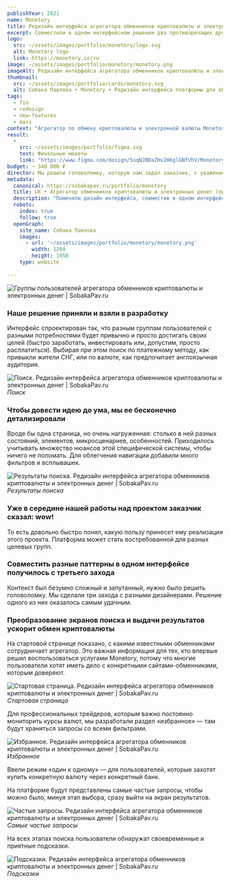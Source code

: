 ```yaml
---
publishYear: 2021
name: Monetory
title: Редизайн интерфейса агрегатора обменников криптовалюты и электронных денег
excerpt: Совместили в одном интерфейсном решении два противоречащих друг другу паттерна.
logo:
  src: ~/assets/images/portfolio/monetory/logo.svg
  alt: Monetory logo
  link: https://monetory.io/ru
image: ~/assets/images/portfolio/monetory/monetory.png
imageAlt: Редизайн интерфейса агрегатора обменников криптовалюты и электронных денег
thumbnail:
  src: ~/assets/images/portfolio/cards/monetory.svg
  alt: Собака Павлова • Monetory • Редизайн интерфейса платформы для обмена электронной валюты
tags:
  - fin
  - redesign
  - new-features
  - mass
context: "Агрегатор по обмену криптовалюты и электронной валюты Monetory хотел сделать один интерфейс для разных целевых аудиторий с разными потребностями. Интерфейсом агрегатора пользуются три разные группы пользователей. - Игроки, которые хотят быстро заработать на разнице в курсах валют. - Инвесторы, которые решили вложить деньги в криптовалюту на более-менее длительный срок. - Непрофессионалы, которым внезапно понадобилась та или иная электронная валюта. Каждой группе пользователей привычен свой паттерн. Более того, привычки русскоязычной и англоязычной аудитории тоже отличаются. Совместить все эти паттерны в одном интерфейсе, безусловно, сложно. Собственные попытки не удовлетворили клиента, и он пришел к нам."
result:
  -
    src: ~/assets/images/portfolio/figma.svg
    text: Финальные макеты
    link: "https://www.figma.com/design/5uqNJBDaZHv2H6glGNfVhV/Monetory-(%D0%BA%D0%BB%D0%B8%D0%B5%D0%BD%D1%82%D1%81%D0%BA%D0%B8%D0%B9)?node-id=255%3A372"
budget: ~ 340 000 ₽
director: Мы решили головоломку, которую нам задал заказчик, с уважением к уже существующему решению.
metadata:
  canonical: https://sobakapav.ru/portfolio/monetory
  title: UX • Агрегатор обменников криптовалюты и электронных денег (практический кейс)
  description: "Поменяли дизайн интерфейса, совместив в одном интерфейсном решении два несовместимых, казалось бы, паттерна"
  robots:
    index: true
    follow: true
  openGraph:
    site_name: Собака Павлова
    images:
      - url: '~/assets/images/portfolio/monetory/monetory.png'
        width: 1204
        height: 1050
    type: website
  
---
```


![Группы пользователей агрегатора обменников криптовалюты и электронных денег | SobakaPav.ru](~/assets/images/portfolio/monetory/1.png)

### Наше решение приняли и взяли в разработку

Интерфейс спроектирован так, что разным группам пользователей с разными потребностями будет привычно и просто достигать своих целей (быстро заработать, инвестировать или, допустим, просто расплатиться). Выбирая при этом поиск по платежному методу, как привыкли жители СНГ, или по валюте, как предпочитает англоязычная аудитория.

![Поиск. Редизайн интерфейса агрегатора обменников криптовалюты и электронных денег | SobakaPav.ru](~/assets/images/portfolio/monetory/2.png)
_Поиск_

### Чтобы довести идею до ума, мы ее бесконечно детализировали

Вроде бы одна страница, но очень нагруженная: столько в ней разных состояний, элементов, микросценариев, особенностей. Приходилось учитывать множество нюансов этой специфической системы, чтобы ничего не поломать. Для облегчения навигации добавили много фильтров и всплывашек.

![Результаты поиска. Редизайн интерфейса агрегатора обменников криптовалюты и электронных денег | SobakaPav.ru](~/assets/images/portfolio/monetory/3.png)
_Результаты поиска_

### Уже в середине нашей работы над проектом заказчик сказал: wow!

То есть довольно быстро понял, какую пользу принесет ему реализация этого проекта. Платформа может стать востребованной для разных целевых групп.

### Совместить разные паттерны в одном интерфейсе получилось с третьего захода

Контекст был безумно сложный и запутанный, нужно было решить головоломку. Мы сделали три захода с разными дизайнерами. Решение одного из них оказалось самым удачным.

### Преобразование экранов поиска и выдачи результатов ускорит обмен криптовалюты

На стартовой странице показано, с какими известными обменниками сотрудничает агрегатор. Это важная информация для тех, кто впервые решил воспользоваться услугами Monetory, потому что многие пользователи хотят иметь дело с конкретными сайтами-обменниками, которым доверяют.

![Стартовая страница. Редизайн интерфейса агрегатора обменников криптовалюты и электронных денег | SobakaPav.ru](~/assets/images/portfolio/monetory/4.png)
_Стартовая страница_

Для профессиональных трейдеров, которым важно постоянно мониторить курсы валют, мы разработали раздел «избранное» — там будут храниться запросы со всеми фильтрами.

![Избранное. Редизайн интерфейса агрегатора обменников криптовалюты и электронных денег | SobakaPav.ru](~/assets/images/portfolio/monetory/5.png)
_Избранное_

Ввели режим «один к одному» — для пользователей, которые захотят купить конкретную валюту через конкретный банк.

На платформе будут представлены самые частые запросы, чтобы можно было, минуя этап выбора, сразу выйти на экран результатов.

![Частые запросы. Редизайн интерфейса агрегатора обменников криптовалюты и электронных денег | SobakaPav.ru](~/assets/images/portfolio/monetory/6.png)
_Самые частые запросы_

На всех этапах поиска пользователи обнаружат своевременные и приятные подсказки.

![Подсказки. Редизайн интерфейса агрегатора обменников криптовалюты и электронных денег | SobakaPav.ru](~/assets/images/portfolio/monetory/7.png)
_Подсказки_

